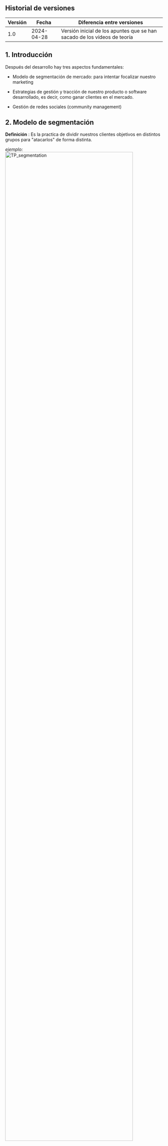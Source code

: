 ## Historial de versiones

| Versión | Fecha      | Diferencia entre versiones                                                                                                                                                                                 |
| ------- | ---------- | ---------------------------------------------------------------------------------------------------------------------------------------------------------------------------------------------------------- |
| 1.0     | 2024-04-28 | Versión inicial de los apuntes que se han sacado de los vídeos de teoría                                                                                   |

## 1. Introducción

Después del desarrollo hay tres aspectos fundamentales:

- Modelo de segmentación de mercado: para intentar focalizar nuestro marketing

- Estrategias de gestión y tracción de nuestro producto o software desarrollado, es decir, como ganar clientes en el mercado.

- Gestión de redes sociales (community management)

## 2. Modelo de segmentación

**Definición** : Es la practica de dividir nuestros clientes objetivos en distintos grupos para "atacarlos" de forma distinta.

_ejemplo:_
<img src="\img\Theory Pills\TP_segmentation.png" alt="TP_segmentation" width="90%" height="90%"/>

### 2.1 ¿Cómo segmentar el mercado?

1. **Crear lista de segmentos potenciales**
<img src="\img\Theory Pills\TP_list_potencial_segments.png" alt="TP_list_potencial_segments" width="90%" height="90%"/>

> B2C (business to consumer): modelo de negocio en el que una empresa le vende de forma directa al consumidor final.

> B2B (Business-to-Business): modelo de negocio en el cual las transacciones comerciales se llevan a cabo entre negocios.
<img src="\img\Theory Pills\TP_potencial_segments_table.png" alt="TP_potencial_segments_table" width="90%" height="90%"/>

2. **Validar segmentos potenciales con investigaciones de mercado**, lo más habitual es obtener feedback de nuestros clientes potenciales (en nuestro caso de los usuarios pilotos). Para esto interesa tener usuarios pilotos de la mayor cantidad de segmentos posibles, al menos los más relevantes para nosotros.

3. **De los segmentos potenciales validados, quedarnos con los más prometedores**, es decir, lo que nos aporten más beneficio, los que haya más posibilidad de clientes en ellos, etc. Algunos criterios:
    - **Tamaño del mercado** en cada uno de los segmentos
    - El **beneficio potencial** de cada uno (si es un mercado creciente)
    - Ver si hay **barreras de entrada** (si hay un segmento con mucha competencia vamos a otro o ver si son menores de edad por si tenemos que cumplir la legislación/regulaciones)
    - **Habilidad para satisfacer la demanda** (por ejemplo si tenemos una página web de una tienda, que soporte la cantidad de usuario en black friday para que no se caiga la página y así no dar mala imagen)

4. **Seleccionar el segmento con más potencial (solo uno) y "atacarlo"**.
    - Para seleccionar o priorizar estos segmentos tenemos que tener en cuenta las **oportunidades de mercado a corto y largo plazo. Un segmento con un mercado más pequeño puede ser más interesante al principio para hacer tracción y luego ir a un mercado más grande.**
    - **Como se ajusta el producto al mercado del segmento que quiero atacar**. Hay que ver a que segmento se ajusta más para generar una posición de valor para ganar fama y poder expandirnos a otros segmentos en el futuro.
    - **Posicionamiento**: considerar aquel segmento objetivo que permite posicionarnos mejor respecto a la competencia.

### 2.2 Fallos comunes al segmentar

- **Evitar hacer segmentos demasiados pequeños o específicos**, puede ser complicado saltar al mercado en el futuro.
- **Debemos pensar en segmentos prometedores y no tanto en el dinero**
- **Debemos ser flexibles**, realizar cálculos estadísticos y ver si debemos ir a otro segmento.

## 3. Tracción del producto

<img src="\img\Theory Pills\TP_hype_cycle.png" alt="TP_hype_cycle" width="100%" height="100%"/>

**Objetivo:** Hacer un producto software que sea viable y sostenible a largo plazo, debemos pensar en la parte final de la gráfica y no en el crecimiento que tendríamos al inicio con el hype.

### 3.1 Estrategias de tracción inicial

- **Definir un objetivo global**: Cuantos clientes queremos tener, en cuanto tiempo, que tipo de cliente, de que segmento,...
- **Lista de prelanzamiento**: lista de acciones que vamos a hacer para que el hype suba
- **Hacer cosas no escalables en el tiempo**, es decir, hacer campaña de publicidad que solo podamos hacer al inicio invirtiendo mucho dinero para ganar fama.
- **Crear un producto atractivo**
- **Encontrar buenos partners** para hacer una estrategia conjunta.
- **Tener analíticas de uso actualizadas** para poder reaccionar, por ejemplo saber si cambiar de segmento.
- **Hacer lista de emails** para enviar noticias, actualizaciones,...
- **Utilizar casos de éxitos**
- **Uso de mercados adyacentes o complementarios** para beneficiar nuestro producto.
- **Freemium** (el típico mes de prueba para que la gente se enganche)
- **Invitar a amigos** ofreciendo recompensas por ello
- **Cobranding** estrategia de marketing por la cual dos empresas deciden colaborar para crear un nuevo producto o servicio que les permita reforzar su posicionamiento y mejorar las ventas, por ejemplo, las tabletas de chocolate milka con oreo, se benefician ambas marcas.
- **Analizar el impacto en la comunidad**
- **Mantener siempre los perfiles sociales activos y actualizados**

## 4. Gestión de la comunidad

El Community Manager es un profesional del marketing digital responsable de la gestión y desarrollo de la comunidad online de una marca o empresa en el mundo digital.

### 4.1 objetivos del Community Manager

- Mejorar la visibilidad de la marca
- Incrementar la comunidad

### 4.2 ¿Cómo puede el CM agregar valor?

- Con una buena creación de contenido y saber gestionarlo
- Tener analíticas de estadisticas de visibilidad de las publicaciones, de los tweets,...
- Tener buena comunicación con la comunidad
- Tener un buen plan de acción de marketing digital

### 4.3 Creador de contenido

<img src="\img\Theory Pills\TP_steps_content_creator.png" alt="TP_steps_content_creator" width="100%" height="100%"/>

- Identificar la audiencia: ver los perfiles de las personas que están detrás del segmento para saber nuestra audiencia objetivo de mercado para hacer acciones específicas para esa audiencia en redes sociales
- Elegir 1 o 2 plataformas donde generar contenido
- Diseñar un plan de contenido (hacer un calendario con que acción hacer, sobre que red social y con qué objetivo)
> <img src="\img\Theory Pills\TP_content_plan.png" alt="TP_content_plan" width="90%" height="90%"/>

- Establecer la voz de la marca, generar una personalidad o emoción que represente a la marca, siempre tiene que ser la misma personalidad y emoción para las comunicaciones que hagamos a través de redes sociales
> <img src="\img\Theory Pills\TP_voice_vs_tone.png" alt="TP_voice_vs_tone" width="80%" height="80%"/>

- Invertir/usar herramientas de terceros que nos puedan ayudar a analizar contenido de redes sociales,...